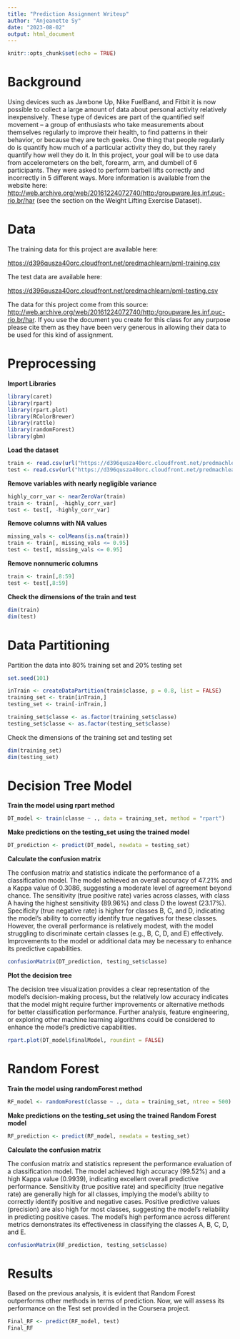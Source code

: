 ```yaml
---
title: "Prediction Assignment Writeup"
author: "Anjeanette Sy"
date: "2023-08-02"
output: html_document
---
```


```r
knitr::opts_chunk$set(echo = TRUE)
```

# Background
Using devices such as Jawbone Up, Nike FuelBand, and Fitbit it is now possible to collect a large amount of data about personal activity relatively inexpensively. These type of devices are part of the quantified self movement – a group of enthusiasts who take measurements about themselves regularly to improve their health, to find patterns in their behavior, or because they are tech geeks. One thing that people regularly do is quantify how much of a particular activity they do, but they rarely quantify how well they do it. In this project, your goal will be to use data from accelerometers on the belt, forearm, arm, and dumbell of 6 participants. They were asked to perform barbell lifts correctly and incorrectly in 5 different ways. More information is available from the website here: <http://web.archive.org/web/20161224072740/http:/groupware.les.inf.puc-rio.br/har> (see the section on the Weight Lifting Exercise Dataset).

# Data
The training data for this project are available here:

<https://d396qusza40orc.cloudfront.net/predmachlearn/pml-training.csv>

The test data are available here:

<https://d396qusza40orc.cloudfront.net/predmachlearn/pml-testing.csv>


The data for this project come from this source: <http://web.archive.org/web/20161224072740/http:/groupware.les.inf.puc-rio.br/har>. If you use the document you create for this class for any purpose please cite them as they have been very generous in allowing their data to be used for this kind of assignment.

# Preprocessing
**Import Libraries**
```r
library(caret)
library(rpart)
library(rpart.plot)
library(RColorBrewer)
library(rattle)
library(randomForest)
library(gbm)
```

**Load the dataset**
```r
train <- read.csv(url("https://d396qusza40orc.cloudfront.net/predmachlearn/pml-training.csv"))
test <- read.csv(url("https://d396qusza40orc.cloudfront.net/predmachlearn/pml-testing.csv"))
```

**Remove variables with nearly negligible variance**
```r
highly_corr_var <- nearZeroVar(train)
train <- train[, -highly_corr_var]
test <- test[, -highly_corr_var]
```

**Remove columns with NA values**
```r
missing_vals <- colMeans(is.na(train))
train <- train[, missing_vals <= 0.95]
test <- test[, missing_vals <= 0.95]
```

**Remove nonnumeric columns**
```r
train <- train[,8:59]
test <- test[,8:59]
```

**Check the dimensions of the train and test**
```r
dim(train)
dim(test)
```

# Data Partitioning
Partition the data into 80% training set and 20% testing set

```r
set.seed(101)

inTrain <- createDataPartition(train$classe, p = 0.8, list = FALSE)
training_set <- train[inTrain,]
testing_set <- train[-inTrain,]

training_set$classe <- as.factor(training_set$classe)
testing_set$classe <- as.factor(testing_set$classe)
```

Check the dimensions of the training set and testing set
```r
dim(training_set)
dim(testing_set)
```

# Decision Tree Model
**Train the model using rpart method**
```r
DT_model <- train(classe ~ ., data = training_set, method = "rpart")
```

**Make predictions on the testing_set using the trained model**
```r
DT_prediction <- predict(DT_model, newdata = testing_set)
```

**Calculate the confusion matrix**

The confusion matrix and statistics indicate the performance of a classification model. The model achieved an overall accuracy of 47.21% and a Kappa value of 0.3086, suggesting a moderate level of agreement beyond chance. The sensitivity (true positive rate) varies across classes, with class A having the highest sensitivity (89.96%) and class D the lowest (23.17%). Specificity (true negative rate) is higher for classes B, C, and D, indicating the model's ability to correctly identify true negatives for these classes. However, the overall performance is relatively modest, with the model struggling to discriminate certain classes (e.g., B, C, D, and E) effectively. Improvements to the model or additional data may be necessary to enhance its predictive capabilities.
```r
confusionMatrix(DT_prediction, testing_set$classe)
```


**Plot the decision tree**

The decision tree visualization provides a clear representation of the model's decision-making process, but the relatively low accuracy indicates that the model might require further improvements or alternative methods for better classification performance. Further analysis, feature engineering, or exploring other machine learning algorithms could be considered to enhance the model's predictive capabilities.
```r
rpart.plot(DT_model$finalModel, roundint = FALSE)
```

# Random Forest
**Train the model using randomForest method**
```r
RF_model <- randomForest(classe ~ ., data = training_set, ntree = 500)
```

**Make predictions on the testing_set using the trained Random Forest model**
```r
RF_prediction <- predict(RF_model, newdata = testing_set)
```

**Calculate the confusion matrix**

The confusion matrix and statistics represent the performance evaluation of a classification model. The model achieved high accuracy (99.52%) and a high Kappa value (0.9939), indicating excellent overall predictive performance. Sensitivity (true positive rate) and specificity (true negative rate) are generally high for all classes, implying the model's ability to correctly identify positive and negative cases. Positive predictive values (precision) are also high for most classes, suggesting the model's reliability in predicting positive cases. The model's high performance across different metrics demonstrates its effectiveness in classifying the classes A, B, C, D, and E.
```r
confusionMatrix(RF_prediction, testing_set$classe)
```

# Results
Based on the previous analysis, it is evident that Random Forest outperforms other methods in terms of prediction. Now, we will assess its performance on the Test set provided in the Coursera project.

```r
Final_RF <- predict(RF_model, test)
Final_RF
```











